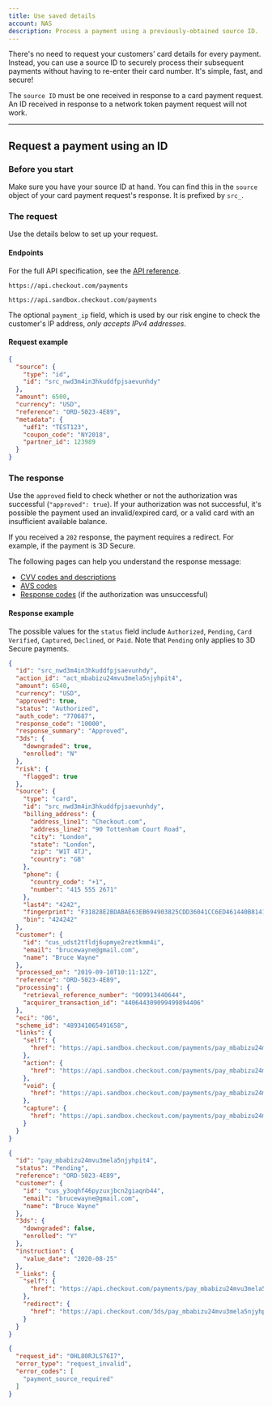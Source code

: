 ```yaml
---
title: Use saved details
account: NAS
description: Process a payment using a previously-obtained source ID.
---
```


There's no need to request your customers’ card details for every payment. Instead, you can use a source ID to securely process their subsequent payments without having to re-enter their card number. It's simple, fast, and secure!

<TipBox variant="note">

The `source ID` must be one received in response to a card payment request. An ID received in response to a network token payment request will not work.

</TipBox>

---

## Request a payment using an ID

### Before you start

Make sure you have your source ID at hand. You can find this in the `source` object of your card payment request's response. It is prefixed by `src_`.

### The request

Use the details below to set up your request.

#### Endpoints

For the full API specification, see the [API reference](https://api-reference.checkout.com/preview/crusoe/#tag/Payments).

<tabs>
<tab title="Live">
<LineCodeWrapper type="post">

`https://api.checkout.com/payments`

</LineCodeWrapper>
</tab>
<tab title="Sandbox">
<LineCodeWrapper type="post">

`https://api.sandbox.checkout.com/payments`

</LineCodeWrapper>
</tab>
</tabs>

<TipBox variant="info" title="IPv4 or IPv6 addresses?">

The optional `payment_ip` field, which is used by our risk engine to check the customer's IP address, _only accepts IPv4 addresses_.

</TipBox>

#### Request example

```json
{
  "source": {
    "type": "id",
    "id": "src_nwd3m4in3hkuddfpjsaevunhdy"
  },
  "amount": 6500,
  "currency": "USD",
  "reference": "ORD-5023-4E89",
  "metadata": {
    "udf1": "TEST123",
    "coupon_code": "NY2018",
    "partner_id": 123989
  }
}
```
### The response      

Use the `approved` field to check whether or not the authorization was successful (`"approved": true`). If your authorization was not successful, it's possible the payment used an invalid/expired card, or a valid card with an insufficient available balance.

If you received a `202` response, the payment requires a redirect. For example, if the payment is 3D Secure.

<TipBox variant="success">

The following pages can help you understand the response message:

- [CVV codes and descriptions](/resources/codes/cvv-response-codes)
- [AVS codes](/resources/codes/avs-codes)
- [Response codes](/resources/codes/response-codes) (if the authorization was unsuccessful)

</TipBox>

#### Response example

The possible values for the `status` field include `Authorized`, `Pending`, `Card Verified`, `Captured`, `Declined`, or `Paid`. Note that `Pending` only applies to 3D Secure payments.

<tabs>
<tab title="201 Success">

```json withBorder=false
{
  "id": "src_nwd3m4in3hkuddfpjsaevunhdy",
  "action_id": "act_mbabizu24mvu3mela5njyhpit4",
  "amount": 6540,
  "currency": "USD",
  "approved": true,
  "status": "Authorized",
  "auth_code": "770687",
  "response_code": "10000",
  "response_summary": "Approved",
  "3ds": {
    "downgraded": true,
    "enrolled": "N"
  },
  "risk": {
    "flagged": true
  },
  "source": {
    "type": "card",
    "id": "src_nwd3m4in3hkuddfpjsaevunhdy",
    "billing_address": {
      "address_line1": "Checkout.com",
      "address_line2": "90 Tottenham Court Road",
      "city": "London",
      "state": "London",
      "zip": "W1T 4TJ",
      "country": "GB"
    },
    "phone": {
      "country_code": "+1",
      "number": "415 555 2671"
    },
    "last4": "4242",
    "fingerprint": "F31828E2BDABAE63EB694903825CDD36041CC6ED461440B81415895855502832",
    "bin": "424242"
  },
  "customer": {
    "id": "cus_udst2tfldj6upmye2reztkmm4i",
    "email": "brucewayne@gmail.com",
    "name": "Bruce Wayne"
  },
  "processed_on": "2019-09-10T10:11:12Z",
  "reference": "ORD-5023-4E89",
  "processing": {
    "retrieval_reference_number": "909913440644",
    "acquirer_transaction_id": "440644309099499894406"
  },
  "eci": "06",
  "scheme_id": "489341065491658",
  "links": {
    "self": {
      "href": "https://api.sandbox.checkout.com/payments/pay_mbabizu24mvu3mela5njyhpit4"
    },
    "action": {
      "href": "https://api.sandbox.checkout.com/payments/pay_mbabizu24mvu3mela5njyhpit4/actions"
    },
    "void": {
      "href": "https://api.sandbox.checkout.com/payments/pay_mbabizu24mvu3mela5njyhpit4/captures"
    },
    "capture": {
      "href": "https://api.sandbox.checkout.com/payments/pay_mbabizu24mvu3mela5njyhpit4/voids"
    }
  }
}
```
</tab>
<tab title="202 Payment asynchronous / further action required">

```json withBorder=false
{
  "id": "pay_mbabizu24mvu3mela5njyhpit4",
  "status": "Pending",
  "reference": "ORD-5023-4E89",
  "customer": {
    "id": "cus_y3oqhf46pyzuxjbcn2giaqnb44",
    "email": "brucewayne@gmail.com",
    "name": "Bruce Wayne"
  },
  "3ds": {
    "downgraded": false,
    "enrolled": "Y"
  },
  "instruction": {
    "value_date": "2020-08-25"
  },
  "_links": {
    "self": {
      "href": "https://api.checkout.com/payments/pay_mbabizu24mvu3mela5njyhpit4"
    },
    "redirect": {
      "href": "https://api.checkout.com/3ds/pay_mbabizu24mvu3mela5njyhpit4"
    }
  }
}
```

</tab>
<tab title="422 Invalid data was sent">

```json withBorder=false
{
  "request_id": "0HL80RJLS76I7",
  "error_type": "request_invalid",
  "error_codes": [
    "payment_source_required"
  ]
}
```

</tab>
</tabs>